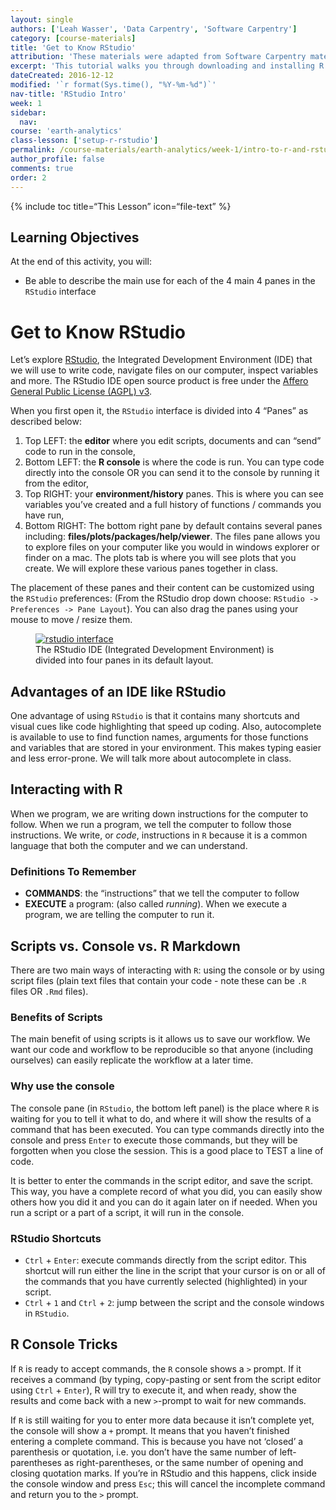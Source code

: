```yaml
---
layout: single
authors: ['Leah Wasser', 'Data Carpentry', 'Software Carpentry']
category: [course-materials]
title: 'Get to Know RStudio'
attribution: 'These materials were adapted from Software Carpentry materials by Earth Lab.'
excerpt: 'This tutorial walks you through downloading and installing R and RStudio on your computer.'
dateCreated: 2016-12-12
modified: '`r format(Sys.time(), "%Y-%m-%d")`'
nav-title: 'RStudio Intro'
week: 1
sidebar:
  nav:
course: 'earth-analytics'
class-lesson: ['setup-r-rstudio']
permalink: /course-materials/earth-analytics/week-1/intro-to-r-and-rstudio/
author_profile: false
comments: true
order: 2
---
```


{% include toc title="This Lesson" icon="file-text" %}


<div class='notice--success' markdown="1">

## <i class="fa fa-graduation-cap" aria-hidden="true"></i> Learning Objectives
At the end of this activity, you will:

* Be able to describe the main use for each of the 4 main 4 panes in the `RStudio` interface

</div>

# Get to Know RStudio

Let's explore [RStudio](https://www.rstudio.com/), the Integrated Development
Environment (IDE) that we will use to write code, navigate files on our computer,
inspect variables and more. The RStudio IDE open source product is free under the [Affero General Public License (AGPL) v3](https://www.gnu.org/licenses/agpl-3.0.en.html).

When you first open it, the `RStudio` interface is divided into 4 "Panes" as
described below:

1. Top LEFT: the **editor** where you edit scripts, documents and can "send" code to run in the console,
2. Bottom LEFT: the **R console** is where the code is run. You can type code directly into the console OR you can send it to the console by running it from the editor,
3. Top RIGHT: your **environment/history** panes. This is where you can see variables you've created and a full history of functions / commands you have run,
4. Bottom RIGHT: The bottom right pane by default contains several panes including:
**files/plots/packages/help/viewer**. The files pane allows you to explore files on your computer like you would in windows explorer or finder on a mac. The plots tab is where you will see plots that you create. We will explore these various panes together in class.

The placement of these panes and their content can be customized using the `RStudio`
preferences: (From the RStudio drop down choose: `RStudio -> Preferences -> Pane Layout`).
You can also drag the panes using your mouse to move / resize them.

<figure>
	<a href="{{ site.baseurl }}/images/course-materials/earth-analytics/week-2/get-to-know-r/rstudio-interface.png">
	<img src="{{ site.baseurl }}/images/course-materials/earth-analytics/week-2/get-to-know-r/rstudio-interface.png" alt="rstudio interface">
	</a>
	<figcaption>The RStudio IDE (Integrated Development Environment) is divided into
  four panes in its default layout.
	</figcaption>
</figure>

## Advantages of an IDE like RStudio
One advantage of
using `RStudio` is that it contains many shortcuts and visual cues like code
highlighting that speed up coding. Also, autocomplete is available to use to find
function names, arguments for those functions and variables that are stored
in your environment. This makes typing easier and less error-prone. We will talk
more about autocomplete in class.

## Interacting with R

When we program, we are writing down instructions for the computer to
follow. When we run a program, we tell the computer to follow those instructions.
We write, or *code*, instructions in `R` because it is a common language that
both the computer and we can understand.

### Definitions To Remember

* **COMMANDS**: the "instructions" that we tell the computer to follow
* **EXECUTE** a program: (also called *running*). When we execute a program, we
are telling the computer to run it.

## Scripts vs. Console vs. R Markdown

There are two main ways of interacting with `R`: using the console or by using
script files (plain text files that contain your code - note these can be `.R` files
OR `.Rmd` files).

### Benefits of Scripts
The main benefit of using scripts is it allows us to save our workflow. We want
our code and workflow to be reproducible so that anyone (including ourselves)
can easily replicate the workflow at a later time.

### Why use the console
The console pane (in `RStudio`, the bottom left panel) is the place where `R` is
waiting for you to tell it what to do, and where it will show the results of a
command that has been executed. You can type commands directly into the console
and press `Enter` to execute those commands, but they will be forgotten when you
close the session. This is a good place to TEST a line of code.

It is better to enter the commands in the script editor, and
save the script. This way, you have a complete record of what you did, you can
easily show others how you did it and you can do it again later on if needed.
When you run a script or a part of a script, it will run in the console.

### RStudio Shortcuts

* <kbd>`Ctrl`</kbd> + <kbd>`Enter`</kbd>: execute commands directly from the script editor. This shortcut will run either the line in the script that your cursor
is on or all of the commands that you have currently selected (highlighted) in
your script.
* <kbd>`Ctrl`</kbd> + <kbd>`1`</kbd> and <kbd>`Ctrl`</kbd> +
<kbd>`2`</kbd>: jump between the script and the console windows in `RStudio`.

## R Console Tricks

If `R` is ready to accept commands, the `R` console shows a `>` prompt. If it
receives a command (by typing, copy-pasting or sent from the script editor using
<kbd>`Ctrl`</kbd> + <kbd>`Enter`</kbd>), R will try to execute it, and when
ready, show the results and come back with a new `>`-prompt to wait for new
commands.

If `R` is still waiting for you to enter more data because it isn't complete yet,
the console will show a `+` prompt. It means that you haven't finished entering
a complete command. This is because you have not 'closed' a parenthesis or
quotation, i.e. you don't have the same number of left-parentheses as
right-parentheses, or the same number of opening and closing quotation marks. If
you're in RStudio and this happens, click inside the console window and press
`Esc`; this will cancel the incomplete command and return you to the `>` prompt.
